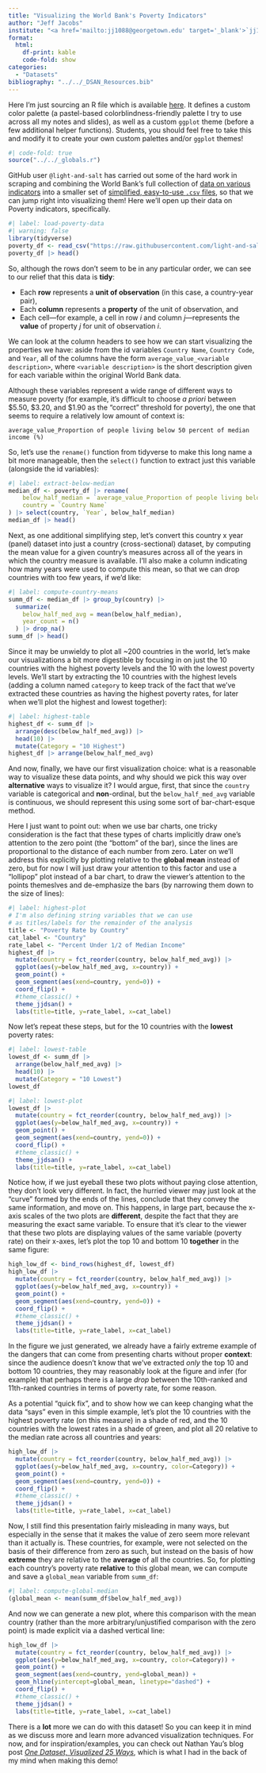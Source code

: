 ```yaml
---
title: "Visualizing the World Bank's Poverty Indicators"
author: "Jeff Jacobs"
institute: "<a href='mailto:jj1088@georgetown.edu' target='_blank'>`jj1088@georgetown.edu`</a>"
format:
  html:
    df-print: kable
    code-fold: show
categories:
  - "Datasets"
bibliography: "../../_DSAN_Resources.bib"
---
```


::: {.callout-tip title="Global Functions and Variables"}

Here I'm just sourcing an R file which is available <a href='https://gist.github.com/jpowerj/a9cee4c7680c4374b98d8f902eb0a29f' target='_blank'>here</a>. It defines a custom color palette (a pastel-based colorblindness-friendly palette I try to use across all my notes and slides), as well as a custom `ggplot` theme (before a few additional helper functions). Students, you should feel free to take this and modify it to create your own custom palettes and/or `ggplot` themes!

```r
#| code-fold: true
source("../../_globals.r")
```

:::

GitHub user `@light-and-salt` has carried out some of the hard work in scraping and combining the World Bank's full collection of <a href='https://data.worldbank.org/indicator' target='_blank'>data on various indicators</a> into a smaller set of <a href='https://github.com/light-and-salt/World-Bank-Data-by-Indicators' target='_blank'>simplified, easy-to-use `.csv` files</a>, so that we can jump right into visualizing them! Here we'll open up their data on Poverty indicators, specifically.

```r
#| label: load-poverty-data
#| warning: false
library(tidyverse)
poverty_df <- read_csv("https://raw.githubusercontent.com/light-and-salt/World-Bank-Data-by-Indicators/master/poverty/poverty.csv")
poverty_df |> head()
```

So, although the rows don't seem to be in any particular order, we can see to our relief that this data is **tidy**:

* Each **row** represents a **unit of observation** (in this case, a country-year pair),
* Each **column** represents a **property** of the unit of observation, and
* Each cell---for example, a cell in row $i$ and column $j$---represents the **value** of property $j$ for unit of observation $i$.

We can look at the column headers to see how we can start visualizing the properties we have: aside from the id variables `Country Name`, `Country Code`, and `Year`, all of the columns have the form `average_value_<variable description>`, where `<variable description>` is the short description given for each variable within the original World Bank data.

Although these variables represent a wide range of different ways to measure poverty (for example, it's difficult to choose *a priori* between $5.50, $3.20, and $1.90 as the "correct" threshold for poverty), the one that seems to require a relatively low amount of context is:

`average_value_Proportion of people living below 50 percent of median income (%)`

So, let's use the `rename()` function from tidyverse to make this long name a bit more manageable, then the `select()` function to extract just this variable (alongside the id variables):

```r
#| label: extract-below-median
median_df <- poverty_df |> rename(
    below_half_median = `average_value_Proportion of people living below 50 percent of median income (%)`,
    country = `Country Name`
) |> select(country, `Year`, below_half_median)
median_df |> head()
```

Next, as one additional simplifying step, let's convert this country x year (panel) dataset into just a country (cross-sectional) dataset, by computing the mean value for a given country's measures across all of the years in which the country measure is available. I'll also make a column indicating how many years were used to compute this mean, so that we can drop countries with too few years, if we'd like:

```r
#| label: compute-country-means
summ_df <- median_df |> group_by(country) |>
  summarize(
    below_half_med_avg = mean(below_half_median),
    year_count = n()
  ) |> drop_na()
summ_df |> head()
```

Since it may be unwieldy to plot all ~200 countries in the world, let's make our visualizations a bit more digestible by focusing in on just the 10 countries with the highest poverty levels and the 10 with the lowest poverty levels. We'll start by extracting the 10 countries with the highest levels (adding a column named `category` to keep track of the fact that we've extracted these countries as having the highest poverty rates, for later when we'll plot the highest and lowest together):

```r
#| label: highest-table
highest_df <- summ_df |>
  arrange(desc(below_half_med_avg)) |>
  head(10) |>
  mutate(Category = "10 Highest")
highest_df |> arrange(below_half_med_avg)
```

And now, finally, we have our first visualization choice: what is a reasonable way to visualize these data points, and why should we pick this way over **alternative** ways to visualize it? I would argue, first, that since the `country` variable is categorical and **non**-ordinal, but the `below_half_med_avg` variable is continuous, we should represent this using some sort of bar-chart-esque method.

Here I just want to point out: when we use bar charts, one tricky consideration is the fact that these types of charts implicitly draw one's attention to the zero point (the "bottom" of the bar), since the lines are proportional to the distance of each number from zero. Later on we'll address this explicitly by plotting relative to the **global mean** instead of zero, but for now I will just draw your attention to this factor and use a "lollipop" plot instead of a bar chart, to draw the viewer's attention to the points themeslves and de-emphasize the bars (by narrowing them down to the size of lines):

```r
#| label: highest-plot
# I'm also defining string variables that we can use
# as titles/labels for the remainder of the analysis
title <- "Poverty Rate by Country"
cat_label <- "Country"
rate_label <- "Percent Under 1/2 of Median Income"
highest_df |>
  mutate(country = fct_reorder(country, below_half_med_avg)) |>
  ggplot(aes(y=below_half_med_avg, x=country)) +
  geom_point() +
  geom_segment(aes(xend=country, yend=0)) +
  coord_flip() +
  #theme_classic() +
  theme_jjdsan() +
  labs(title=title, y=rate_label, x=cat_label)
```

Now let's repeat these steps, but for the 10 countries with the **lowest** poverty rates:

```r
#| label: lowest-table
lowest_df <- summ_df |>
  arrange(below_half_med_avg) |>
  head(10) |>
  mutate(Category = "10 Lowest")
lowest_df
```

```r
#| label: lowest-plot
lowest_df |>
  mutate(country = fct_reorder(country, below_half_med_avg)) |>
  ggplot(aes(y=below_half_med_avg, x=country)) +
  geom_point() +
  geom_segment(aes(xend=country, yend=0)) +
  coord_flip() +
  #theme_classic() +
  theme_jjdsan() +
  labs(title=title, y=rate_label, x=cat_label)
```

Notice how, if we just eyeball these two plots without paying close attention, they don't look very different. In fact, the hurried viewer may just look at the "curve" formed by the ends of the lines, conclude that they convey the same information, and move on. This happens, in large part, because the x-axis scales of the two plots are **different**, despite the fact that they are measuring the exact same variable. To ensure that it's clear to the viewer that these two plots are displaying values of the same variable (poverty rate) on their x-axes, let's plot the top 10 and bottom 10 **together** in the same figure:

```r
high_low_df <- bind_rows(highest_df, lowest_df)
high_low_df |>
  mutate(country = fct_reorder(country, below_half_med_avg)) |>
  ggplot(aes(y=below_half_med_avg, x=country)) +
  geom_point() +
  geom_segment(aes(xend=country, yend=0)) +
  coord_flip() +
  #theme_classic() +
  theme_jjdsan() +
  labs(title=title, y=rate_label, x=cat_label)
```

In the figure we just generated, we already have a fairly extreme example of the dangers that can come from presenting charts without proper **context**: since the audience doesn't know that we've extracted *only* the top 10 and bottom 10 countries, they may reasonably look at the figure and infer (for example) that perhaps there is a large *drop* between the 10th-ranked and 11th-ranked countries in terms of poverty rate, for some reason.

As a potential "quick fix", and to show how we can keep changing what the data "says" even in this simple example, let's plot the 10 countries with the highest poverty rate (on this measure) in a shade of red, and the 10 countries with the lowest rates in a shade of green, and plot all 20 relative to the median rate across all countries and years:

```r
high_low_df |>
  mutate(country = fct_reorder(country, below_half_med_avg)) |>
  ggplot(aes(y=below_half_med_avg, x=country, color=Category)) +
  geom_point() +
  geom_segment(aes(xend=country, yend=0)) +
  coord_flip() +
  #theme_classic() +
  theme_jjdsan() +
  labs(title=title, y=rate_label, x=cat_label)
```

Now, I still find this presentation fairly misleading in many ways, but especially in the sense that it makes the value of zero seem more relevant than it actually is. These countries, for example, were not selected on the basis of their difference from zero as such, but instead on the basis of how **extreme** they are relative to the **average** of all the countries. So, for plotting each country's poverty rate **relative** to this global mean, we can compute and save a `global_mean` variable from `summ_df`:

```r
#| label: compute-global-median
(global_mean <- mean(summ_df$below_half_med_avg))
```

And now we can generate a new plot, where this comparison with the mean country (rather than the more arbitrary/unjustified comparison with the zero point) is made explicit via a dashed vertical line:

```r
high_low_df |>
  mutate(country = fct_reorder(country, below_half_med_avg)) |>
  ggplot(aes(y=below_half_med_avg, x=country, color=Category)) +
  geom_point() +
  geom_segment(aes(xend=country, yend=global_mean)) +
  geom_hline(yintercept=global_mean, linetype="dashed") +
  coord_flip() +
  #theme_classic() +
  theme_jjdsan() +
  labs(title=title, y=rate_label, x=cat_label)
```

There is a **lot** more we can do with this dataset! So you can keep it in mind as we discuss more and learn more advanced visualization techniques. For now, and for inspiration/examples, you can check out Nathan Yau's blog post <a href='https://flowingdata.com/2017/01/24/one-dataset-visualized-25-ways/' target='_blank'>*One Dataset, Visualized 25 Ways*</a>, which is what I had in the back of my mind when making this demo!
